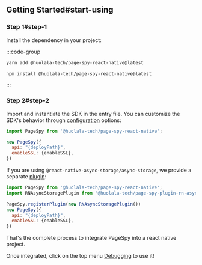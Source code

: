 
## Getting Started#start-using

### Step 1#step-1

Install the dependency in your project:

:::code-group

```bash yarn
yarn add @huolala-tech/page-spy-react-native@latest
```

```bash npm
npm install @huolala-tech/page-spy-react-native@latest
```

:::

### Step 2#step-2

Import and instantiate the SDK in the entry file. You can customize the SDK's behavior through [configuration]({VITE_SDK_RN_REPO}) options:

```js
import PageSpy from '@huolala-tech/page-spy-react-native';

new PageSpy({
  api: "{deployPath}",
  enableSSL: {enableSSL},
})
```

If you are using `@react-native-async-storage/async-storage`, we provide a separate [plugin]({VITE_PLUGIN_RN_STORAGE}):

```js
import PageSpy from '@huolala-tech/page-spy-react-native';
import RNAsyncStoragePlugin from '@huolala-tech/page-spy-plugin-rn-async-storage';

PageSpy.registerPlugin(new RNAsyncStoragePlugin())
new PageSpy({
  api: "{deployPath}",
  enableSSL: {enableSSL},
})
```

That's the complete process to integrate PageSpy into a react native project.

Once integrated, click on the top menu <Tooltip title="Menu is hidden by default and will be visible after deployment." color="purple"><a href="javascript:void(0)">Debugging</a></Tooltip> to use it!
